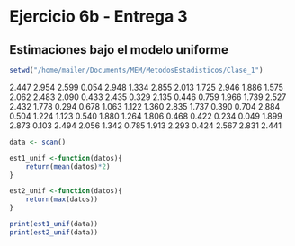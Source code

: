 
# Ejercicio 6b - Entrega 3
## Estimaciones bajo el modelo uniforme

```r
setwd("/home/mailen/Documents/MEM/MetodosEstadisticos/Clase_1")
```

2.447	2.954	2.599	0.054	2.948	1.334	2.855	2.013	1.725	2.946	1.886	1.575	2.062	2.483	2.090
0.433	2.435	0.329	2.135	0.446	0.759	1.966	1.739	2.527	2.432	1.778	0.294	0.678	1.063	1.122
1.360	2.835	1.737	0.390	0.704	2.884	0.504	1.224	1.123	0.540	1.880	1.264	1.806	0.468	0.422
0.234	0.049	1.899	2.873	0.103	2.494	2.056	1.342	0.785	1.913	2.293	0.424	2.567	2.831	2.441

```r

data <- scan()

```

```r
est1_unif <-function(datos){
    return(mean(datos)*2)
}

est2_unif <-function(datos){
    return(max(datos))
}
```

```r
print(est1_unif(data))
print(est2_unif(data))
```